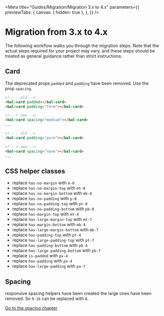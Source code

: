 
<Meta
  title="Guides/Migration/Migration 3.x to 4.x"
  parameters={{
    previewTabs: {
      canvas: { hidden: true },
    },
  }}
/>

# Migration from 3.x to 4.x

The following workflow walks you through the migration steps.
Note that the actual steps required for your project may vary, and these steps should be treated as general guidance rather than strict instructions.

## Card

The deprecated props `padded` and `padding` have been removed. Use the prop `spacing`.

```html
<!-- - old -->
<bal-card padded></bal-card>
<bal-card padding="form"></bal-card>

<!-- + new -->
<bal-card spacing="medium"></bal-card>
...
```

```html
<!-- - old -->
<bal-card padding="pure"></bal-card>

<!-- + new -->
<bal-card spacing="none"></bal-card>
...
```

## CSS helper classes

- replace `has-no-margin` with `m-0`
- replace `has-no-margin-top` with `mt-0`
- replace `has-no-margin-bottom` with `mb-0`
- replace `has-no-padding` with `p-0`
- replace `has-no-padding-top` with `pt-0`
- replace `has-no-padding-bottom` with `pb-0`
- replace `has-margin-top` with `mt-4`
- replace `has-large-margin-top` with `mt-7`
- replace `has-margin-bottom` with `mb-4`
- replace `has-large-margin-bottom` with `mb-7`
- replace `has-padding-top` with `pt-4`
- replace `has-large-padding-top` with `pt-7`
- replace `has-padding-bottom` with `pb-4`
- replace `has-large-padding-bottom` with `pb-7`
- replace `is-padded` with `px-4`
- replace `has-padding` with `px-4`
- replace `has-large-padding` with `px-7`

## Spacing

responsive spacing helpers have been created the large ones have been removed.
So `9-16` can be replaced with `8`.

[Go to the spacing chapter](?path=/docs/foundation-spacing--paddings)

<bal-doc-github link="/stories/Guides/Migration/03-migration-from-3x-to-4x.stories.mdx"></bal-doc-github>
